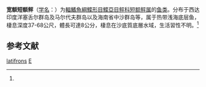 {{Speciesbox
| name = 宽额短额鲆
| status = NE
| status_system = IUCN3.1
| image = 
| genus = Engyprosopon
| species = latifrons
| authority = (Regan, 1908)<ref name='id8657'>{{cite web| url =http://www.bioinfo.cn/db05/BjdwSpecies.php?action=view&id=8657| title =宽额短额鲆| work =《中国动物物种编目数据库》| publisher =中国科学院微生物研究所| author =中国科学院动物研究所| accessdate =2009-04-16| deadurl =yes| archiveurl =https://web.archive.org/web/20160305080855/http://www.bioinfo.cn/db05/BjdwSpecies.php?action=view&id=8657| archivedate =2016-03-05}}</ref>
| synonyms = *''Scaeops latifrons, Regan, 1908''
}}

'''宽额短额鲆'''（[[学名|学名]]：{{lang|la|''Engyprosopon latifrons''}}）为[[輻鰭魚綱|輻鰭魚綱]][[鰈形目|鰈形目]][[鰈亞目|鰈亞目]][[鲆科|鲆科]][[短额鲆属|短额鲆属]]的[[鱼类|鱼类]]。分布于西达印度洋塞舌尔群岛及马尔代夫群岛以及海南省中沙群岛等，属于热带浅海底层鱼，棲息深度37-68公尺，體長可達8公分，棲息在沙底質底層水域，生活習性不明。<ref name='id8657'/>

== 参考文献 ==
{{reflist}}

{{Wikispecies|Engyprosopon latifrons}}
{{Taxonbar|from=Q1045082}}

[[Category:短额鲆属|latifrons]]
[[Category:1908年描述的魚類|E]]

{{鰈形目小作品}}